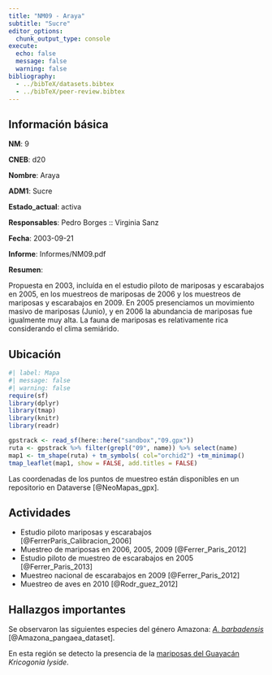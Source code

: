```yaml
---
title: "NM09 - Araya"
subtitle: "Sucre"
editor_options: 
  chunk_output_type: console
execute:
  echo: false 
  message: false
  warning: false
bibliography: 
  - ../bibTeX/datasets.bibtex
  - ../bibTeX/peer-review.bibtex
---
```


## Información básica

**NM**: 9

**CNEB**: d20

**Nombre**: Araya

**ADM1**: Sucre

**Estado_actual**: activa

**Responsables**: Pedro Borges :: Virginia Sanz

**Fecha**: 2003-09-21

**Informe**: Informes/NM09.pdf

**Resumen**: <p>Propuesta en 2003, inclu&iacute;da en el estudio piloto de mariposas y escarabajos en 2005, en los muestreos de mariposas de 2006 y los muestreos de mariposas y escarabajos en 2009. En 2005 presenciamos un movimiento masivo de mariposas (Junio), y en 2006 la abundancia de mariposas fue igualmente muy alta. La fauna de mariposas es relativamente rica considerando el clima semi&aacute;rido.</p>


## Ubicación

```r
#| label: Mapa
#| message: false
#| warning: false
require(sf)
library(dplyr)
library(tmap)
library(knitr)
library(readr)

gpstrack <- read_sf(here::here("sandbox","09.gpx"))
ruta <- gpstrack %>% filter(grepl("09", name)) %>% select(name) 
map1 <- tm_shape(ruta) + tm_symbols( col="orchid2") +tm_minimap()
tmap_leaflet(map1, show = FALSE, add.titles = FALSE)
```

Las coordenadas de los puntos de muestreo están disponibles en un repositorio en Dataverse [@NeoMapas_gpx].


## Actividades

- Estudio piloto mariposas y escarabajos [@FerrerParis_Calibracion_2006]
- Muestreo de mariposas en 2006, 2005, 2009 [@Ferrer_Paris_2012]
- Estudio piloto de muestreo de escarabajos en 2005 [@Ferrer_Paris_2013]
- Muestreo nacional de escarabajos en 2009 [@Ferrer_Paris_2012]
- Muestreo de aves en 2010 [@Rodr_guez_2012]


## Hallazgos importantes

Se observaron las siguientes especies del género Amazona: [*A. barbadensis*](/taxa/Amazona-barbadensis.qmd)  [@Amazona_pangaea_dataset].

En esta región se detecto la presencia de la [mariposas del Guayacán](/taxa/Kricogonia-lyside.qmd) *Kricogonia lyside*.